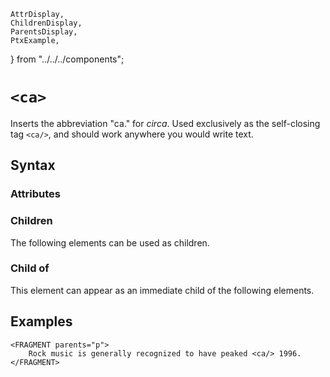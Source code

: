     AttrDisplay,
    ChildrenDisplay,
    ParentsDisplay,
    PtxExample,
} from "../../../components";

# `<ca>`

Inserts the abbreviation "ca." for *circa*.
Used exclusively as the self-closing tag `<ca/>`,
and should work anywhere you would write text.

## Syntax

### Attributes

<AttrDisplay name="ca" />

### Children

The following elements can be used as children.

<ChildrenDisplay name="ca" />

### Child of

This element can appear as an immediate child of the following elements.

<ParentsDisplay name="ca" />

## Examples
```ptx-example
<FRAGMENT parents="p">
    Rock music is generally recognized to have peaked <ca/> 1996.
</FRAGMENT>
```
    